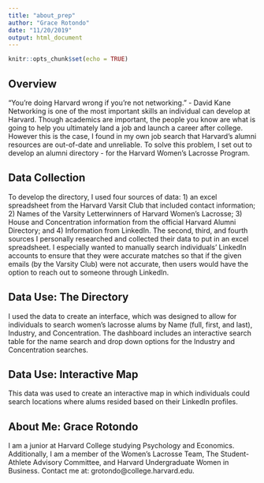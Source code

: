 ```yaml
---
title: "about_prep"
author: "Grace Rotondo"
date: "11/20/2019"
output: html_document
---
```


```r
knitr::opts_chunk$set(echo = TRUE)
```

## Overview ##
"You're doing Harvard wrong if you're not networking." - David Kane
Networking is one of the most important skills an individual can develop at Harvard. Though academics are important, the people you know are what is going to help you ultimately land a job and launch a career after college. However this is the case, I found in my own job search that Harvard's alumni resources are out-of-date and unreliable. To solve this problem, I set out to develop an alumni directory - for the Harvard Women's Lacrosse Program. 

## Data Collection ##
To develop the directory, I used four sources of data: 1) an excel spreadsheet from the Harvard Varsit Club that included contact information; 2) Names of the Varsity Letterwinners of Harvard Women's Lacrosse; 3) House and Concentration information from the official Harvard Alumni Directory; and 4) Information from LinkedIn. The second, third, and fourth sources I personally researched and collected their data to put in an excel spreadsheet. I especially wanted to manually search individuals' LinkedIn accounts to ensure that they were accurate matches so that if the given emails (by the Varsity Club) were not accurate, then users would have the option to reach out to someone through LinkedIn. 

## Data Use: The Directory ##

I used the data to create an interface, which was designed to allow for individuals to search women's lacrosse alums by Name (full, first, and last), Industry, and Concentration. The dashboard includes an interactive search table for the name search and drop down options for the Industry and Concentration searches.

## Data Use: Interactive Map ##
This data was used to create an interactive map in which individuals could search locations where alums resided based on their LinkedIn profiles.

## About Me: Grace Rotondo ##
I am a junior at Harvard College studying Psychology and Economics. Additionally, I am a member of the Women's Lacrosse Team, The Student-Athlete Advisory Committee, and Harvard Undergraduate Women in Business. Contact me at: grotondo@college.harvard.edu.
